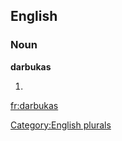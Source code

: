 ==English==

===Noun===
'''darbukas'''

# {{plural of|[[darbuka]]}}

[[Category:English plurals]]

[[fr:darbukas]]